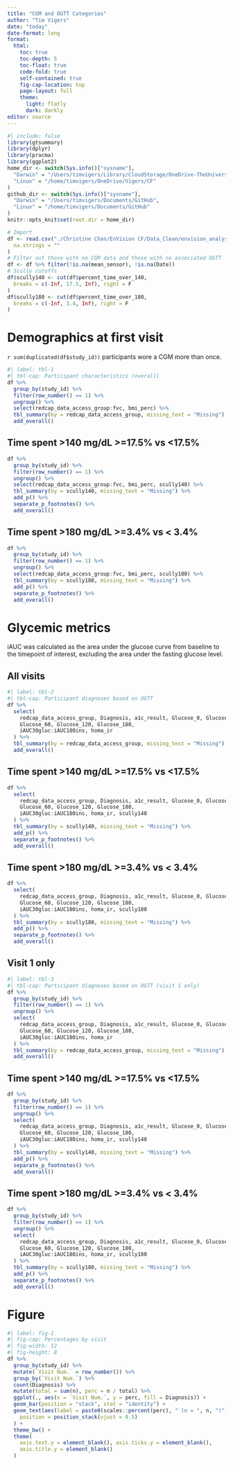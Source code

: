 ```yaml
---
title: "CGM and OGTT Categories"
author: "Tim Vigers"
date: "today"
date-format: long
format:
  html:
    toc: true
    toc-depth: 5
    toc-float: true
    code-fold: true
    self-contained: true
    fig-cap-location: top
    page-layout: full
    theme:
      light: flatly
      dark: darkly
editor: source
---
```


```r
#| include: false
library(gtsummary)
library(dplyr)
library(pracma)
library(ggplot2)
home_dir <- switch(Sys.info()["sysname"],
  "Darwin" = "/Users/timvigers/Library/CloudStorage/OneDrive-TheUniversityofColoradoDenver/Vigers/CF",
  "Linux" = "/home/timvigers/OneDrive/Vigers/CF"
)
github_dir <- switch(Sys.info()["sysname"],
  "Darwin" = "/Users/timvigers/Documents/GitHub",
  "Linux" = "/home/timvigers/Documents/GitHub"
)
knitr::opts_knit$set(root.dir = home_dir)
```

```r
# Import
df <- read.csv("./Christine Chan/EnVision CF/Data_Clean/envision_analysis_dataset.csv",
  na.strings = ""
)
# Filter out those with no CGM data and those with no associated OGTT
df <- df %>% filter(!is.na(mean_sensor), !is.na(Date))
# Scully cutoffs
df$scully140 <- cut(df$percent_time_over_140,
  breaks = c(-Inf, 17.5, Inf), right = F
)
df$scully180 <- cut(df$percent_time_over_180,
  breaks = c(-Inf, 3.4, Inf), right = F
)
```

# Demographics at first visit

`r sum(duplicated(df$study_id))` participants wore a CGM more than once.

```r
#| label: tbl-1
#| tbl-cap: Participant characteristics (overall)
df %>%
  group_by(study_id) %>%
  filter(row_number() == 1) %>%
  ungroup() %>%
  select(redcap_data_access_group:fvc, bmi_perc) %>%
  tbl_summary(by = redcap_data_access_group, missing_text = "Missing") %>%
  add_overall()
```

## Time spent >140 mg/dL >=17.5% vs <17.5%

```r
df %>%
  group_by(study_id) %>%
  filter(row_number() == 1) %>%
  ungroup() %>%
  select(redcap_data_access_group:fvc, bmi_perc, scully140) %>%
  tbl_summary(by = scully140, missing_text = "Missing") %>%
  add_p() %>%
  separate_p_footnotes() %>%
  add_overall()
```

## Time spent >180 mg/dL >=3.4% vs < 3.4%

```r
df %>%
  group_by(study_id) %>%
  filter(row_number() == 1) %>%
  ungroup() %>%
  select(redcap_data_access_group:fvc, bmi_perc, scully180) %>%
  tbl_summary(by = scully180, missing_text = "Missing") %>%
  add_p() %>%
  separate_p_footnotes() %>%
  add_overall()
```

# Glycemic metrics

iAUC was calculated as the area under the glucose curve from baseline to the timepoint of interest, excluding the area under the fasting glucose level.

## All visits

```r
#| label: tbl-2
#| tbl-cap: Participant diagnoses based on OGTT
df %>%
  select(
    redcap_data_access_group, Diagnosis, a1c_result, Glucose_0, Glucose_30,
    Glucose_60, Glucose_120, Glucose_180,
    iAUC30gluc:iAUC180ins, homa_ir
  ) %>%
  tbl_summary(by = redcap_data_access_group, missing_text = "Missing") %>%
  add_overall()
```

## Time spent >140 mg/dL >=17.5% vs <17.5%

```r
df %>%
  select(
    redcap_data_access_group, Diagnosis, a1c_result, Glucose_0, Glucose_30,
    Glucose_60, Glucose_120, Glucose_180,
    iAUC30gluc:iAUC180ins, homa_ir, scully140
  ) %>%
  tbl_summary(by = scully140, missing_text = "Missing") %>%
  add_p() %>%
  separate_p_footnotes() %>%
  add_overall()
```

## Time spent >180 mg/dL >=3.4% vs < 3.4%

```r
df %>%
  select(
    redcap_data_access_group, Diagnosis, a1c_result, Glucose_0, Glucose_30,
    Glucose_60, Glucose_120, Glucose_180,
    iAUC30gluc:iAUC180ins, homa_ir, scully180
  ) %>%
  tbl_summary(by = scully180, missing_text = "Missing") %>%
  add_p() %>%
  separate_p_footnotes() %>%
  add_overall()
```

## Visit 1 only

```r
#| label: tbl-3
#| tbl-cap: Participant diagnoses based on OGTT (visit 1 only)
df %>%
  group_by(study_id) %>%
  filter(row_number() == 1) %>%
  ungroup() %>%
  select(
    redcap_data_access_group, Diagnosis, a1c_result, Glucose_0, Glucose_30,
    Glucose_60, Glucose_120, Glucose_180,
    iAUC30gluc:iAUC180ins, homa_ir
  ) %>%
  tbl_summary(by = redcap_data_access_group, missing_text = "Missing") %>%
  add_overall()
```

## Time spent >140 mg/dL >=17.5% vs <17.5%

```r
df %>%
  group_by(study_id) %>%
  filter(row_number() == 1) %>%
  ungroup() %>%
  select(
    redcap_data_access_group, Diagnosis, a1c_result, Glucose_0, Glucose_30,
    Glucose_60, Glucose_120, Glucose_180,
    iAUC30gluc:iAUC180ins, homa_ir, scully140
  ) %>%
  tbl_summary(by = scully140, missing_text = "Missing") %>%
  add_p() %>%
  separate_p_footnotes() %>%
  add_overall()
```

## Time spent >180 mg/dL >=3.4% vs < 3.4%

```r
df %>%
  group_by(study_id) %>%
  filter(row_number() == 1) %>%
  ungroup() %>%
  select(
    redcap_data_access_group, Diagnosis, a1c_result, Glucose_0, Glucose_30,
    Glucose_60, Glucose_120, Glucose_180,
    iAUC30gluc:iAUC180ins, homa_ir, scully180
  ) %>%
  tbl_summary(by = scully180, missing_text = "Missing") %>%
  add_p() %>%
  separate_p_footnotes() %>%
  add_overall()
```

# Figure

```r
#| label: fig-1
#| fig-cap: Percentages by visit
#| fig-width: 12
#| fig-height: 8
df %>%
  group_by(study_id) %>%
  mutate(`Visit Num.` = row_number()) %>%
  group_by(`Visit Num.`) %>%
  count(Diagnosis) %>%
  mutate(total = sum(n), perc = n / total) %>%
  ggplot(., aes(x = `Visit Num.`, y = perc, fill = Diagnosis)) +
  geom_bar(position = "stack", stat = "identity") +
  geom_text(aes(label = paste0(scales::percent(perc), " (n = ", n, ")")),
    position = position_stack(vjust = 0.5)
  ) +
  theme_bw() +
  theme(
    axis.text.y = element_blank(), axis.ticks.y = element_blank(),
    axis.title.y = element_blank()
  )
```
